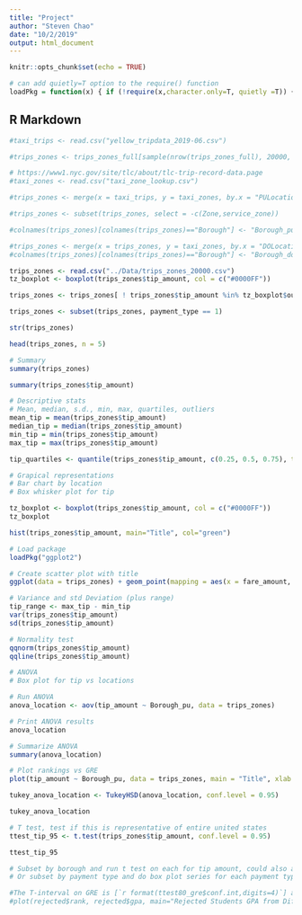 ```yaml
---
title: "Project"
author: "Steven Chao"
date: "10/2/2019"
output: html_document
---
```


```r
knitr::opts_chunk$set(echo = TRUE)
```

```r
# can add quietly=T option to the require() function
loadPkg = function(x) { if (!require(x,character.only=T, quietly =T)) { install.packages(x,dep=T,repos="http://cran.us.r-project.org"); if(!require(x,character.only=T)) stop("Package not found") } }
```

## R Markdown

```r

#taxi_trips <- read.csv("yellow_tripdata_2019-06.csv")

#trips_zones <- trips_zones_full[sample(nrow(trips_zones_full), 20000, replace = F, prob = NULL),]

# https://www1.nyc.gov/site/tlc/about/tlc-trip-record-data.page
#taxi_zones <- read.csv("taxi_zone_lookup.csv")

#trips_zones <- merge(x = taxi_trips, y = taxi_zones, by.x = "PULocationID", by.y = "LocationID", all.x = TRUE)

#trips_zones <- subset(trips_zones, select = -c(Zone,service_zone))

#colnames(trips_zones)[colnames(trips_zones)=="Borough"] <- "Borough_pu"

#trips_zones <- merge(x = trips_zones, y = taxi_zones, by.x = "DOLocationID", by.y = "LocationID", all.x = TRUE)
#colnames(trips_zones)[colnames(trips_zones)=="Borough"] <- "Borough_do"
```

``` r

trips_zones <- read.csv("../Data/trips_zones_20000.csv")
tz_boxplot <- boxplot(trips_zones$tip_amount, col = c("#0000FF"))

trips_zones <- trips_zones[ ! trips_zones$tip_amount %in% tz_boxplot$out, ]

trips_zones <- subset(trips_zones, payment_type == 1)

str(trips_zones)

head(trips_zones, n = 5)

# Summary
summary(trips_zones)

summary(trips_zones$tip_amount)

# Descriptive stats
# Mean, median, s.d., min, max, quartiles, outliers
mean_tip = mean(trips_zones$tip_amount)
median_tip = median(trips_zones$tip_amount)
min_tip = min(trips_zones$tip_amount)
max_tip = max(trips_zones$tip_amount)

tip_quartiles <- quantile(trips_zones$tip_amount, c(0.25, 0.5, 0.75), type = 7)
```

```r

# Grapical representations
# Bar chart by location
# Box whisker plot for tip

tz_boxplot <- boxplot(trips_zones$tip_amount, col = c("#0000FF"))
tz_boxplot

hist(trips_zones$tip_amount, main="Title", col="green")
```

```r
# Load package
loadPkg("ggplot2")

# Create scatter plot with title
ggplot(data = trips_zones) + geom_point(mapping = aes(x = fare_amount, y = tip_amount, color = payment_type)) + ggtitle("Title")

# Variance and std Deviation (plus range)
tip_range <- max_tip - min_tip
var(trips_zones$tip_amount)
sd(trips_zones$tip_amount)

# Normality test
qqnorm(trips_zones$tip_amount)
qqline(trips_zones$tip_amount)

```
```r

# ANOVA
# Box plot for tip vs locations

# Run ANOVA
anova_location <- aov(tip_amount ~ Borough_pu, data = trips_zones)

# Print ANOVA results
anova_location

# Summarize ANOVA
summary(anova_location)

# Plot rankings vs GRE
plot(tip_amount ~ Borough_pu, data = trips_zones, main = "Title", xlab = "x", ylab = "y")

tukey_anova_location <- TukeyHSD(anova_location, conf.level = 0.95)

tukey_anova_location
```

```r
# T test, test if this is representative of entire united states
ttest_tip_95 <- t.test(trips_zones$tip_amount, conf.level = 0.95)

ttest_tip_95

# Subset by borough and run t test on each for tip amount, could also a box plot series for each borough grouped by payment type
# Or subset by payment type and do box plot series for each payment type grouped by borough

#The T-interval on GRE is [`r format(ttest80_gre$conf.int,digits=4)`] at 0.80 confidence level and [`r format(ttest99_gre$conf.int,digits=4)`] at 0.99 confidence level.
#plot(rejected$rank, rejected$gpa, main="Rejected Students GPA from Different Ranks", ylab="GPA (out of 4.0)", xlab="Student Undergrad School Ranking", col=c("#ff0000","#00ff00","#0000ff","#ffff00") )
```
